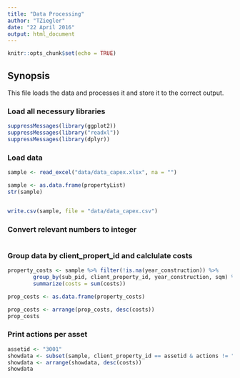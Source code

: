 ```yaml
---
title: "Data Processing"
author: "TZiegler"
date: "22 April 2016"
output: html_document
---
```


```r
knitr::opts_chunk$set(echo = TRUE)
```

## Synopsis

This file loads the data and processes it and store it to the correct output.


### Load all necessury libraries
```r
suppressMessages(library(ggplot2))
suppressMessages(library("readxl"))
suppressMessages(library(dplyr))
```

### Load data
```r
sample <- read_excel("data/data_capex.xlsx", na = "")

sample <- as.data.frame(propertyList)
str(sample)


write.csv(sample, file = "data/data_capex.csv")
```

### Convert relevant numbers to integer
```r

```


### Group data by client_propert_id and calclulate costs
```r
property_costs <- sample %>% filter(!is.na(year_construction)) %>%
        group_by(sub_pid, client_property_id, year_construction, sqm) %>%
        summarize(costs = sum(costs))

prop_costs <- as.data.frame(property_costs)

prop_costs <- arrange(prop_costs, desc(costs))
prop_costs


```

### Print actions per asset
```r
assetid <- "3001"
showdata <- subset(sample, client_property_id == assetid & actions != "WEG-Wohngeld")
showdata <- arrange(showdata, desc(costs))
showdata
```

